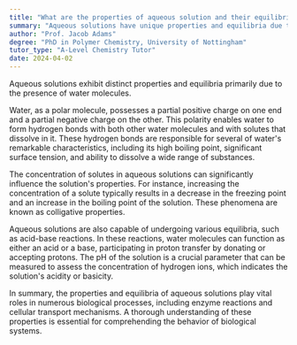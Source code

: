 ```yaml
---
title: "What are the properties of aqueous solution and their equilibria?"
summary: "Aqueous solutions have unique properties and equilibria due to the presence of water molecules."
author: "Prof. Jacob Adams"
degree: "PhD in Polymer Chemistry, University of Nottingham"
tutor_type: "A-Level Chemistry Tutor"
date: 2024-04-02
---
```


Aqueous solutions exhibit distinct properties and equilibria primarily due to the presence of water molecules.

Water, as a polar molecule, possesses a partial positive charge on one end and a partial negative charge on the other. This polarity enables water to form hydrogen bonds with both other water molecules and with solutes that dissolve in it. These hydrogen bonds are responsible for several of water's remarkable characteristics, including its high boiling point, significant surface tension, and ability to dissolve a wide range of substances.

The concentration of solutes in aqueous solutions can significantly influence the solution's properties. For instance, increasing the concentration of a solute typically results in a decrease in the freezing point and an increase in the boiling point of the solution. These phenomena are known as colligative properties.

Aqueous solutions are also capable of undergoing various equilibria, such as acid-base reactions. In these reactions, water molecules can function as either an acid or a base, participating in proton transfer by donating or accepting protons. The pH of the solution is a crucial parameter that can be measured to assess the concentration of hydrogen ions, which indicates the solution's acidity or basicity.

In summary, the properties and equilibria of aqueous solutions play vital roles in numerous biological processes, including enzyme reactions and cellular transport mechanisms. A thorough understanding of these properties is essential for comprehending the behavior of biological systems.
    